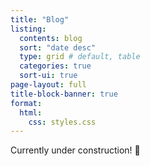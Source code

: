 ```yaml
---
title: "Blog"
listing:
  contents: blog
  sort: "date desc"
  type: grid # default, table
  categories: true
  sort-ui: true
page-layout: full
title-block-banner: true 
format:
  html:
    css: styles.css
---
```


Currently under construction! 🚧
